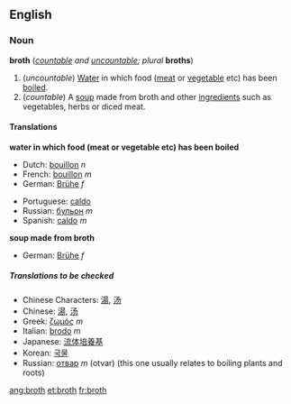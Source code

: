 ==English==
===Noun===
'''broth''' (''[[countable]] and [[uncountable]]; plural'' '''broths''')

#<!--DefA-->(''uncountable'') [[Water]] in which food ([[meat]] or [[vegetable]] etc) has been [[boil]]ed.
#<!--DefB-->(''countable'') A [[soup]] made from broth and other [[ingredient]]s such as vegetables, herbs or diced meat.

====Translations====

<!--DefA-->'''water in which food (meat or vegetable etc) has been boiled'''
{{top}}
*Dutch: [[bouillon]] ''n''
*French: [[bouillon]] ''m''
*German: [[Brühe]] ''f''
{{mid}}
*Portuguese: [[caldo]]
*Russian: [[бульон]] ''m''
*Spanish: [[caldo]] ''m''
{{bottom}}

<!--DefB-->'''soup made from broth'''
{{top}}
*German: [[Brühe]] ''f''
{{mid}}
{{bottom}}

=====Translations to be checked=====
<!--Remove this section once all of the translations below have been moved into the tables above.-->
{{checktrans}}

*Chinese Characters: [[湯]], [[汤]]
*Chinese: [[湯]], [[汤]]
*Greek: [[ζωμός]] ''m''
*Italian: [[brodo]] ''m''
*Japanese: [[流体培養基]]
*Korean: [[국물]]
*Russian: [[отвар]] ''m'' (otvar) (this one usually relates to boiling plants and roots)

[[ang:broth]]
[[et:broth]]
[[fr:broth]]